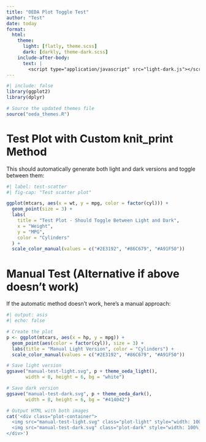 ```yaml
---
title: "OEDA Plot Toggle Test"
author: "Test"
date: today
format:
  html:
    theme:
      light: [flatly, theme.scss]
      dark: [darkly, theme-dark.scss]
    include-after-body:
      text: |
        <script type="application/javascript" src="light-dark.js"></script>
---
```


```r
#| include: false
library(ggplot2)
library(dplyr)

# Source the updated themes file
source("oeda_themes.R")
```

# Test Plot with Custom knit_print Method

This should automatically generate both light and dark versions and toggle between them:

```r
#| label: test-scatter
#| fig-cap: "Test scatter plot"

ggplot(mtcars, aes(x = wt, y = mpg, color = factor(cyl))) +
  geom_point(size = 3) +
  labs(
    title = "Test Plot - Should Toggle Between Light and Dark",
    x = "Weight", 
    y = "MPG",
    color = "Cylinders"
  ) +
  scale_color_manual(values = c("#2E3192", "#86C679", "#A91F50"))
```

# Manual Test (Alternative if above doesn't work)

If the automatic method doesn't work, here's a manual approach:

```r
#| output: asis
#| echo: false

# Create the plot
p <- ggplot(mtcars, aes(x = hp, y = mpg)) +
  geom_point(aes(color = factor(cyl)), size = 3) +
  labs(title = "Manual Light Version", color = "Cylinders") +
  scale_color_manual(values = c("#2E3192", "#86C679", "#A91F50"))

# Save light version
ggsave("manual-test-light.svg", p + theme_oeda_light(), 
       width = 8, height = 6, bg = "white")

# Save dark version  
ggsave("manual-test-dark.svg", p + theme_oeda_dark(),
       width = 8, height = 6, bg = "#414042")

# Output HTML with both images
cat('<div class="plot-container">
  <img src="manual-test-light.svg" class="plot-light" style="width: 100%; height: auto;" />
  <img src="manual-test-dark.svg" class="plot-dark" style="width: 100%; height: auto; display: none;" />
</div>')
```
